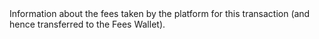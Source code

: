   

  

  
<ParamField body="Fees" type="string">     
Information about the fees taken by the platform for this transaction (and hence transferred to the Fees Wallet).   

<Expandable title="properties">  
<Currency7 />  
  
<Amount1 />  
  

</Expandable> 
</ParamField>